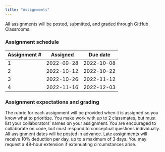 ```yaml
---
title: "Assignments"
---
```


All assignments will be posted, submitted, and graded through GitHub Classrooms. 

### Assignment schedule

| Assignment #| Assigned   | Due date   |
|---|------------|------------|
| 1 | 2022-09-28 | 2022-10-08 |
| 2 | 2022-10-12 | 2022-10-22 |
| 3 | 2022-10-26 | 2022-11-12 |
| 4 | 2022-11-16 | 2022-12-03 |

### Assignment expectations and grading

The rubric for each assignment will be provided when it is assigned so you know what to prioritize. You make work with up to 2 classmates, but must list your collaborators’ names on your assignment. You are encouraged to collaborate on code, but must respond to conceptual questions individually. All assignment dates will be posted in advance. Late assignments will receive 10% deduction per day, up to a maximum of 3 days. You may request a 48-hour extension if extenuating circumstances arise. 
